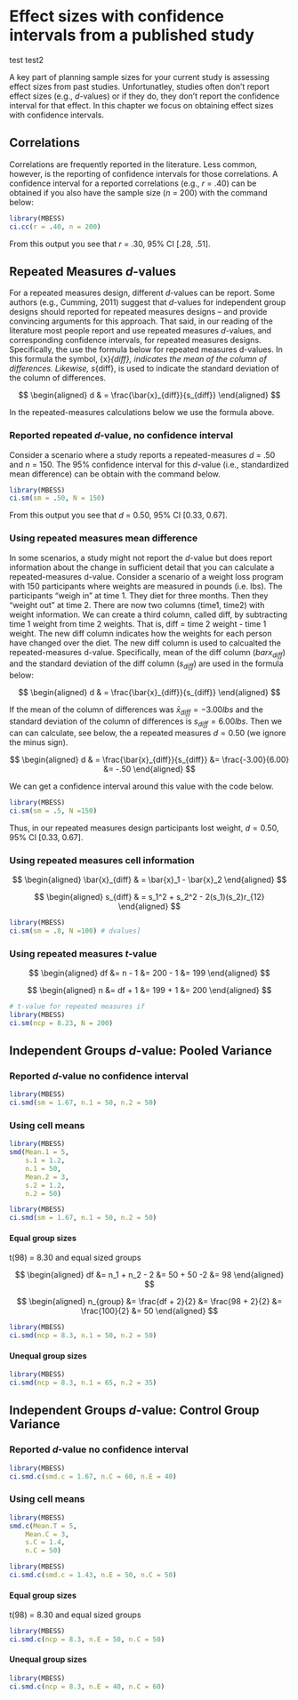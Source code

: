 
# Effect sizes with confidence intervals from a published study

test
test2


A key part of planning sample sizes for your current study is assessing effect sizes from past studies. Unfortunatley, studies often don't report effect sizes (e.g., $d$-values) or if they do, they don't report the confidence interval for that effect. In this chapter we focus on obtaining effect sizes with confidence intervals. 


## Correlations

Correlations are frequently reported in the literature. Less common, however, is the reporting of confidence intervals for those correlations. A confidence interval for a reported correlations (e.g., $r$ = .40) can be obtained if you also have the sample size ($n$ = 200) with the command below:

```r
library(MBESS)
ci.cc(r = .40, n = 200)
```

From this output you see that $r$ = .30, 95%  CI [.28, .51].

## Repeated Measures $d$-values

For a repeated measures design, different $d$-values can be report. Some authors (e.g., Cumming, 2011) suggest that $d$-values for independent group designs should reported for repeated measures designs -- and provide convincing arguments for this approach. That said, in our reading of the literature most people report and use repeated measures $d$-values, and corresponding confidence intervals, for repeated measures designs. Specifically, the use the formula below for repeated measures d-values. In this formula the symbol, \bar{x}_{diff}, indicates the mean of the column of differences. Likewise, s_{diff}, is used to indicate the standard deviation of the column of differences.

$$
\begin{aligned}
d & = \frac{\bar{x}_{diff}}{s_{diff}}
\end{aligned}
$$

In the repeated-measures calculations below we use the formula above.


### Reported repeated $d$-value, no confidence interval

Consider a scenario where a study reports a repeated-measures $d$ = .50 and $n$ = 150. The 95% confidence interval for this $d$-value (i.e., standardized mean difference) can be obtain with the command below.

```r
library(MBESS)
ci.sm(sm = .50, N = 150) 
```

From this output you see that $d$ = 0.50, 95%  CI [0.33, 0.67].


### Using repeated measures mean difference 

In some scenarios, a study might not report the $d$-value but does report information about the change in sufficient detail that you can calculate a repeated-measures d-value. Consider a scenario of a weight loss program with 150 participants where weights are measured in pounds (i.e. lbs). The participants "weigh in" at time 1. They diet for three months. Then they "weight out" at time 2.  There are now two columns (time1, time2) with weight information. We can create a third column, called diff, by subtracting time 1 weight from time 2 weights. That is, diff = time 2 weight - time 1 weight. The new diff column indicates how the weights for each person have changed over the diet. The new diff column is used to calcualted the repeated-measures d-value. Specifically, mean of the diff column ($bar{x}_{diff}$) and the standard deviation of the diff column ($s_{diff}$) are used in the formula below:

$$
\begin{aligned}
d & = \frac{\bar{x}_{diff}}{s_{diff}}
\end{aligned}
$$

If the mean of the column of differences was $\bar{x}_{diff} = -3.00lbs$ and the standard deviation of the column of differences is $s_{diff} = 6.00lbs$. Then we can can calculate, see below, the a repeated measures $d = 0.50$ (we ignore the minus sign). 


$$
\begin{aligned}
d & = \frac{\bar{x}_{diff}}{s_{diff}}
&= \frac{-3.00}{6.00}
&= -.50 
\end{aligned}
$$

We can get a confidence interval around this value with the code below.

```r
library(MBESS)
ci.sm(sm = .5, N =150) 
```

Thus, in our repeated measures design participants lost weight, $d = 0.50$, 95% CI [0.33, 0.67].




### Using repeated measures cell information

$$
\begin{aligned}
\bar{x}_{diff} & = \bar{x}_1 - \bar{x}_2
\end{aligned}
$$

$$
\begin{aligned}
s_{diff} & = s_1^2 + s_2^2 - 2(s_1)(s_2)r_{12}
\end{aligned}
$$


```r
library(MBESS)
ci.sm(sm = .8, N =100) # dvalues]
```


### Using repeated measures $t$-value


$$
\begin{aligned}
df &= n - 1
&= 200 - 1
&= 199
\end{aligned}
$$

$$
\begin{aligned}
n  &= df + 1
&= 199 + 1
&= 200
\end{aligned}
$$

```r
# t-value for repeated measures if 
library(MBESS)
ci.sm(ncp = 8.23, N = 200)
```




## Independent Groups $d$-value: Pooled Variance

### Reported $d$-value no confidence interval

```r
library(MBESS)
ci.smd(sm = 1.67, n.1 = 50, n.2 = 50) 
```


### Using cell means

```r
library(MBESS)
smd(Mean.1 = 5,
    s.1 = 1.2, 
    n.1 = 50, 
    Mean.2 = 3, 
    s.2 = 1.2, 
    n.2 = 50) 

```

```r
library(MBESS)
ci.smd(sm = 1.67, n.1 = 50, n.2 = 50) 
```


#### Equal group sizes

t(98) = 8.30 and equal sized groups

$$
\begin{aligned}
df &= n_1 + n_2 - 2
&= 50 + 50 -2
&= 98
\end{aligned}
$$

$$
\begin{aligned}
n_{group} &= \frac{df + 2}{2}
&= \frac{98 + 2}{2}
&= \frac{100}{2}
&= 50
\end{aligned}
$$


```r
library(MBESS)
ci.smd(ncp = 8.3, n.1 = 50, n.2 = 50) 
```


#### Unequal group sizes


```r
library(MBESS)
ci.smd(ncp = 8.3, n.1 = 65, n.2 = 35) 
```



## Independent Groups $d$-value: Control Group Variance


### Reported $d$-value no confidence interval

```r
library(MBESS)
ci.smd.c(smd.c = 1.67, n.C = 60, n.E = 40) 
```


### Using cell means

```r
library(MBESS)
smd.c(Mean.T = 5,
    Mean.C = 3, 
    s.C = 1.4, 
    n.C = 50) 
```

```r
library(MBESS)
ci.smd.c(smd.c = 1.43, n.E = 50, n.C = 50) 
```


#### Equal group sizes

t(98) = 8.30 and equal sized groups


```r
library(MBESS)
ci.smd.c(ncp = 8.3, n.E = 50, n.C = 50) 
```


#### Unequal group sizes


```r
library(MBESS)
ci.smd.c(ncp = 8.3, n.E = 40, n.C = 60) 
```
